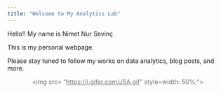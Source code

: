 ```yaml
---
title: "Welcome to My Analytics Lab"
---
```


Hello!! My name is <span style="color: blue;"></span>Nimet Nur Sevinç</span>

This is my personal webpage.

Please stay tuned to follow my works on data analytics, blog posts, and more.

<div style="position: relative; z-index:0 ; text-align: center; opacity: 0.6;"> \<img src= "<https://i.gifer.com/J5A.gif>" style=width: 50%;"\>

</div>
